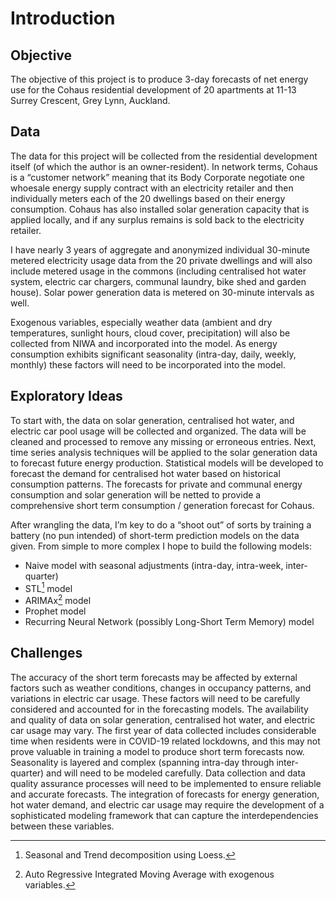 # Introduction

## Objective

The objective of this project is to produce 3-day forecasts of net energy use for the Cohaus residential development of 20 apartments at 11-13 Surrey Crescent, Grey Lynn, Auckland.

## Data

The data for this project will be collected from the residential development itself (of which the author is an owner-resident). In network terms, Cohaus is a "customer network" meaning that its Body Corporate negotiate one whoesale energy supply contract with an electricity retailer and then individually meters each of the 20 dwellings based on their energy consumption. Cohaus has also installed solar generation capacity that is applied locally, and if any surplus remains is sold back to the electricity retailer.

I have nearly 3 years of aggregate and anonymized individual 30-minute metered electricity usage data from the 20 private dwellings and will also include metered usage in the commons (including centralised hot water system, electric car chargers, communal laundry, bike shed and garden house). Solar power generation data is metered on 30-minute intervals as well.

Exogenous variables, especially weather data (ambient and dry temperatures, sunlight hours, cloud cover, precipitation) will also be collected from NIWA and incorporated into the model. As energy consumption exhibits significant seasonality (intra-day, daily, weekly, monthly) these factors will need to be incorporated into the model.

## Exploratory Ideas

To start with, the data on solar generation, centralised hot water, and electric car pool usage will be collected and organized. The data will be cleaned and processed to remove any missing or erroneous entries. Next, time series analysis techniques will be applied to the solar generation data to forecast future energy production. Statistical models will be developed to forecast the demand for centralised hot water based on historical consumption patterns. The forecasts for private and communal energy consumption and solar generation will be netted to provide a comprehensive short term consumption / generation forecast for Cohaus.

After wrangling the data, I'm key to do a "shoot out" of sorts by training a battery (no pun intended) of short-term prediction models on the data given. From simple to more complex I hope to build the following models:

-   Naive model with seasonal adjustments (intra-day, intra-week, inter-quarter)
-   STL[^index-1] model
-   ARIMAx[^index-2] model
-   Prophet model
-   Recurring Neural Network (possibly Long-Short Term Memory) model

[^index-1]:  Seasonal and Trend decomposition using Loess.
[^index-2]:  Auto Regressive Integrated Moving Average with exogenous variables.

## Challenges

The accuracy of the short term forecasts may be affected by external factors such as weather conditions, changes in occupancy patterns, and variations in electric car usage. These factors will need to be carefully considered and accounted for in the forecasting models. The availability and quality of data on solar generation, centralised hot water, and electric car usage may vary. The first year of data collected includes considerable time when residents were in COVID-19 related lockdowns, and this may not prove valuable in training a model to produce short term forecasts now. Seasonality is layered and complex (spanning intra-day through inter-quarter) and will need to be modeled carefully. Data collection and data quality assurance processes will need to be implemented to ensure reliable and accurate forecasts. The integration of forecasts for energy generation, hot water demand, and electric car usage may require the development of a sophisticated modeling framework that can capture the interdependencies between these variables.
